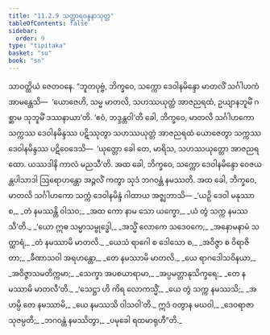 ```yaml
---
title: "11.2.9 သတ္ထာရဝန္ဒနာသုတ္တ"
tableOfContents: false
sidebar:
  order: 9
type: "tipitaka"
basket: "su"
book: "sn"
---
```



<DynamicBreadcrumb />

<Division number="265" book="sn" e="ch" v="18" p="319">

<Paragraph number="1664" book="sn">
သာဝတ္ထိယံ ဇေတဝနေ. “ဘူတပုဗ္ဗံ, ဘိက္ခဝေ, သက္ကော ဒေဝါနမိန္ဒော မာတလိံ သင်္ဂါဟကံ အာမန္တေသိ—  ‘ယောဇေဟိ, သမ္မ မာတလိ, သဟဿယုတ္တံ အာဇညရထံ, ဥယျာနဘူမိံ ဂစ္ဆာမ သုဘူမိံ ဒဿနာယာ’တိ. ‘ဧဝံ, ဘဒ္ဒန္တဝါ’တိ ခေါ, ဘိက္ခဝေ, မာတလိ သင်္ဂါဟကော သက္ကဿ ဒေဝါနမိန္ဒဿ ပဋိဿုတွာ သဟဿယုတ္တံ အာဇညရထံ ယောဇေတွာ သက္ကဿ ဒေဝါနမိန္ဒဿ ပဋိဝေဒေသိ—  ‘ယုတ္တော ခေါ တေ, မာရိသ, သဟဿယုတ္တော အာဇညရထော. ယဿဒါနိ ကာလံ မညသီ’တိ. အထ ခေါ, ဘိက္ခဝေ, သက္ကော ဒေဝါနမိန္ဒော ဝေဇယန္တပါသာဒါ ဩရောဟန္တော အဉ္ဇလိံ ကတွာ သုဒံ ဘဂဝန္တံ နမဿတိ. အထ ခေါ, ဘိက္ခဝေ, မာတလိ သင်္ဂါဟကော သက္ကံ ဒေဝါနမိန္ဒံ ဂါထာယ အဇ္ဈဘာသိ—
</Paragraph>

<Paragraph number="1665" type="verses" book="sn">
_‘ယဉှိ ဒေဝါ မနုဿာ စ,_  
_တံ နမဿန္တိ ဝါသဝ;_  
_အထ ကော နာမ သော ယက္ခော,_  
_ယံ တွံ သက္က နမဿသီ’တိ._  

</Paragraph>

<Paragraph number="1666" type="verses" book="sn">
_‘ယော ဣဓ သမ္မာသမ္ဗုဒ္ဓေါ,_  
_အသ္မိံ လောကေ သဒေဝကေ;_  
_အနောမနာမံ သတ္ထာရံ,_  
_တံ နမဿာမိ မာတလိ._  

</Paragraph>

<Paragraph number="1667" type="verses" book="sn">
_ယေသံ ရာဂေါ စ ဒေါသော စ,_  
_အဝိဇ္ဇာ စ ဝိရာဇိတာ;_  
_ခီဏာသဝါ အရဟန္တော,_  
_တေ နမဿာမိ မာတလိ._  

</Paragraph>

<Paragraph number="1668" type="verses" book="sn">
_ယေ ရာဂဒေါသဝိနယာ,_  
_အဝိဇ္ဇာသမတိက္ကမာ;_  
_သေက္ခာ အပစယာရာမာ,_  
_အပ္ပမတ္တာနုသိက္ခရေ;_  
_တေ နမဿာမိ မာတလီ’တိ._  

</Paragraph>

<Paragraph number="1669" type="verses" book="sn">
_‘သေဋ္ဌာ ဟိ ကိရ လောကသ္မိံ,_  
_ယေ တွံ သက္က နမဿသိ;_  
_အဟမ္ပိ တေ နမဿာမိ,_  
_ယေ နမဿသိ ဝါသဝါ’တိ._  

</Paragraph>

<Paragraph number="1670" type="verses" book="sn">
ဣဒံ ဝတွာန မဃဝါ,_  
_ဒေဝရာဇာ သုဇမ္ပတိ;_  
_ဘဂဝန္တံ နမဿိတွာ,_  
_ပမုခေါ ရထမာရုဟီ”တိ._
</Paragraph>
</Division>